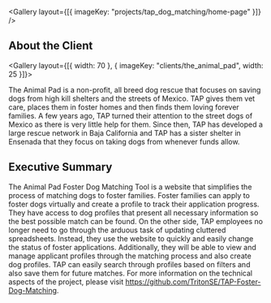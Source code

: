 
<Gallery layout={[{ imageKey: "projects/tap_dog_matching/home-page" }]} />

## About the Client

<Gallery layout={[{ width: 70 }, { imageKey: "clients/the_animal_pad", width: 25 }]}>

The Animal Pad is a non-profit, all breed dog rescue that focuses on saving dogs from high kill shelters and the streets of Mexico. TAP gives them vet care, places them in foster homes and then finds them loving forever families. A few years ago, TAP turned their attention to the street dogs of Mexico as there is very little help for them. Since then, TAP has developed a large rescue network in Baja California and TAP has a sister shelter in Ensenada that they focus on taking dogs from whenever funds allow.

</Gallery>

## Executive Summary

The Animal Pad Foster Dog Matching Tool is a website that simplifies the process of matching dogs to foster families. Foster families can apply to foster dogs virtually and create a profile to track their application progress. They have access to dog profiles that present all necessary information so the best possible match can be found. On the other side, TAP employees no longer need to go through the arduous task of updating cluttered spreadsheets. Instead, they use the website to quickly and easily change the status of foster applications. Additionally, they will be able to view and manage applicant profiles through the matching process and also create dog profiles. TAP can easily search through profiles based on filters and also save them for future matches. For more information on the technical aspects of the project, please visit https://github.com/TritonSE/TAP-Foster-Dog-Matching.

